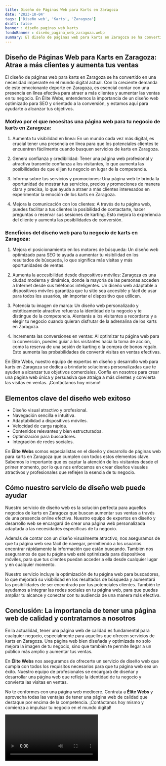 ```yaml
---
title: Diseño de Páginas Web para Karts en Zaragoza
date: '2023-10-04'
tags: ['Diseño web', 'Karts', 'Zaragoza']
draft: false
banner : diseño_paginas_web_karts
fondoBanner : diseño_pagina_web_zaragoza.webp
summary: El diseño de páginas web para karts en Zaragoza se ha convertido en una necesidad imperante en el mundo digital actual. Con la creciente demanda de este emocionante deporte en Zaragoza, es esencial contar con una presencia en línea efectiva para atraer a más clientes y aumentar las ventas en tu negocio. En Élite Webs, entendemos la importancia de un diseño web optimizado para SEO y orientado a la conversión, y estamos aquí para ayudarte a alcanzar tus objetivos.
---
```


## Diseño de Páginas Web para Karts en Zaragoza: Atrae a más clientes y aumenta tus ventas

El diseño de páginas web para karts en Zaragoza se ha convertido en una necesidad imperante en el mundo digital actual. Con la creciente demanda de este emocionante deporte en Zaragoza, es esencial contar con una presencia en línea efectiva para atraer a más clientes y aumentar las ventas en tu negocio. En Élite Webs, entendemos la importancia de un diseño web optimizado para SEO y orientado a la conversión, y estamos aquí para ayudarte a alcanzar tus objetivos.

### Motivo por el que necesitas una página web para tu negocio de karts en Zaragoza:

1. Aumenta tu visibilidad en línea: En un mundo cada vez más digital, es crucial tener una presencia en línea para que los potenciales clientes te encuentren fácilmente cuando busquen servicios de karts en Zaragoza.

2. Genera confianza y credibilidad: Tener una página web profesional y atractiva transmite confianza a los visitantes, lo que aumenta las posibilidades de que elijan tu negocio en lugar de la competencia.

3. Informa sobre tus servicios y promociones: Una página web te brinda la oportunidad de mostrar tus servicios, precios y promociones de manera clara y precisa, lo que ayuda a atraer a más clientes interesados en experimentar la emoción de los karts en Zaragoza.

4. Mejora la comunicación con los clientes: A través de tu página web, puedes facilitar a tus clientes la posibilidad de contactarte, hacer preguntas o reservar sus sesiones de karting. Esto mejora la experiencia del cliente y aumenta las posibilidades de conversión.

### Beneficios del diseño web para tu negocio de karts en Zaragoza:

1. Mejora el posicionamiento en los motores de búsqueda: Un diseño web optimizado para SEO te ayuda a aumentar tu visibilidad en los resultados de búsqueda, lo que significa más visitas y más oportunidades de ventas.

2. Aumenta la accesibilidad desde dispositivos móviles: Zaragoza es una ciudad moderna y dinámica, donde la mayoría de las personas acceden a Internet desde sus teléfonos inteligentes. Un diseño web adaptable a dispositivos móviles garantiza que tu sitio sea accesible y fácil de usar para todos los usuarios, sin importar el dispositivo que utilicen.

3. Potencia tu imagen de marca: Un diseño web personalizado y estéticamente atractivo refuerza la identidad de tu negocio y te distingue de la competencia. Alentarás a los visitantes a recordarte y a elegir tu negocio cuando quieran disfrutar de la adrenalina de los karts en Zaragoza.

4. Incrementa las conversiones en ventas: Al optimizar tu página web para la conversión, puedes guiar a los visitantes hacia la toma de acción, como la reserva de una sesión de karting o la compra de bonos regalo. Esto aumenta las probabilidades de convertir visitas en ventas efectivas.

En Élite Webs, nuestro equipo de expertos en diseño y desarrollo web para karts en Zaragoza se dedica a brindarte soluciones personalizadas que te ayuden a alcanzar tus objetivos comerciales. Confía en nosotros para crear una página web única y persuasiva que atraiga a más clientes y convierta las visitas en ventas. ¡Contáctanos hoy mismo!

<GifSeo />

<Cta />

## Elementos clave del diseño web exitoso
- Diseño visual atractivo y profesional.
- Navegación sencilla e intuitiva.
- Adaptabilidad a dispositivos móviles.
- Velocidad de carga rápida.
- Contenidos relevantes y bien estructurados.
- Optimización para buscadores.
- Integración de redes sociales.

En **Élite Webs** somos especialistas en el diseño y desarrollo de páginas web para karts en Zaragoza que cumplen con todos estos elementos clave. Sabemos lo importante que es captar la atención de los visitantes desde el primer momento, por lo que nos enfocamos en crear diseños visuales atractivos y profesionales que reflejen la esencia de tu negocio.

## Cómo nuestro servicio de diseño web puede ayudar
Nuestro servicio de diseño web es la solución perfecta para aquellos negocios de karts en Zaragoza que buscan aumentar sus ventas a través de una presencia online efectiva. Nuestro equipo de expertos en diseño y desarrollo web se encargará de crear una página web personalizada adaptada a las necesidades específicas de tu negocio.

Además de contar con un diseño visualmente atractivo, nos aseguramos de que tu página web sea fácil de navegar, permitiendo a los usuarios encontrar rápidamente la información que están buscando. También nos aseguramos de que tu página web esté optimizada para dispositivos móviles, para que tus clientes puedan acceder a ella desde cualquier lugar y en cualquier momento.

Nuestro servicio incluye la optimización de tu página web para buscadores, lo que mejorará su visibilidad en los resultados de búsqueda y aumentará las posibilidades de ser encontrado por tus potenciales clientes. También te ayudamos a integrar las redes sociales en tu página web, para que puedas ampliar tu alcance y conectar con tu audiencia de una manera más efectiva.

## Conclusión: La importancia de tener una página web de calidad y contratarnos a nosotros
En la actualidad, tener una página web de calidad es fundamental para cualquier negocio, especialmente para aquellos que ofrecen servicios de karts en Zaragoza. Una página web bien diseñada y optimizada no solo mejora la imagen de tu negocio, sino que también te permite llegar a un público más amplio y aumentar tus ventas.

En **Élite Webs** nos aseguramos de ofrecerte un servicio de diseño web que cumpla con todos los requisitos necesarios para que tu página web sea un éxito. Nuestro equipo de profesionales se encargará de diseñar y desarrollar una página web que refleje la identidad de tu negocio y convierta las visitas en ventas.

No te conformes con una página web mediocre. Contrata a **Élite Webs** y aprovecha todas las ventajas de tener una página web de calidad que destaque por encima de la competencia. ¡Contáctanos hoy mismo y comienza a impulsar tu negocio en el mundo digital!

<Video />

<CtaBot job='Karts' city='Zaragoza'/>

<Gmaps query='Zaragoza+españa+maps' />